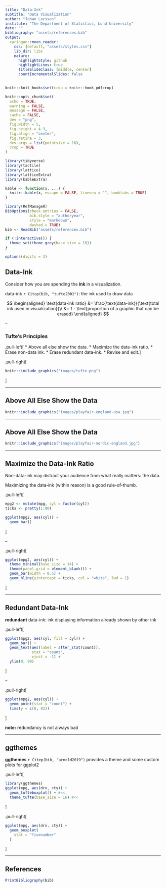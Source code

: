 ```yaml
---
title: "Data-Ink"
subtitle: "Data Visualization"
author: "Johan Larsson"
institute: "The Department of Statistics, Lund University"
date: ""
bibliography: "assets/references.bib"
output:
  xaringan::moon_reader:
    css: [default, "assets/styles.css"]
    lib_dir: libs
    nature:
      highlightStyle: github
      highlightLines: true
      titleSlideClass: [middle, center]
      countIncrementalSlides: false
---
```


```r
knitr::knit_hooks$set(crop = knitr::hook_pdfcrop)

knitr::opts_chunk$set(
  echo = TRUE,
  warning = FALSE,
  message = FALSE,
  cache = FALSE,
  dev = "png",
  fig.width = 5,
  fig.height = 4.3,
  fig.align = "center",
  fig.retina = 3,
  dev.args = list(pointsize = 16),
  crop = TRUE
)

library(tidyverse)
library(tactile)
library(lattice)
library(latticeExtra)
library(kableExtra)

kable <- function(x, ...) {
  knitr::kable(x, escape = FALSE, linesep = "", booktabs = TRUE)
}

library(RefManageR)
BibOptions(check.entries = FALSE, 
           bib.style = "authoryear",
           style = "markdown",
           dashed = TRUE)
bib <- ReadBib("assets/references.bib")

if (!interactive()) {
  theme_set(theme_grey(base_size = 16))
}

options(digits = 3)
```

## Data-Ink

Consider how you are spending the **ink** in a visualization.

data-ink `r Citep(bib, "tufte2001")`: the ink used to draw data

$$
\begin{aligned}
\text{data-ink ratio} 
&= \frac{\text{data-ink}}{\text{total ink used in visualization}}\\ 
&= 1 - \text{proportion of a graphic that can be erased}
\end{aligned}
$$

--

### Tufte's Principles

.pull-left[
* Above all else show the data.
* Maximize the data-ink ratio.
* Erase non-data ink.
* Erase redundant data-ink.
* Revise and edit.
]

.pull-right[
```r
knitr::include_graphics("images/tufte.png")
```

]

---

## Above All Else Show the Data

```r
knitr::include_graphics("images/playfair-england-usa.jpg")
```

---

## Above All Else Show the Data

```r
knitr::include_graphics("images/playfair-nordic-england.jpg")
```

---

## Maximize the Data-Ink Ratio

Non-data-ink may distract your audience from what really matters: the data.

Maximizing the data-ink (within reason) is a good rule-of-thumb.

.pull-left[
```r
mpg2 <- mutate(mpg, cyl = factor(cyl))
ticks <- pretty(1:80)

ggplot(mpg2, aes(cyl)) +
  geom_bar()
```
]

--

.pull-right[
```r
ggplot(mpg2, aes(cyl)) +
  theme_minimal(base_size = 14) +
  theme(panel.grid = element_blank()) +
  geom_bar(width = 0.5) +
  geom_hline(yintercept = ticks, col = "white", lwd = 1)
```
]

---

## Redundant Data-Ink

**redundant** data-ink: ink displaying information already shown by other ink

.pull-left[
```r
ggplot(mpg2, aes(cyl, fill = cyl)) +
  geom_bar() +
  geom_text(aes(label = after_stat(count)), 
            stat = "count", 
            vjust = -1) +
  ylim(0, 90)
```
]

--

.pull-right[
```r
ggplot(mpg2, aes(cyl)) +
  geom_point(stat = "count") +
  lims(y = c(0, 83))
```
]

**note:** redundancy is not always bad

---

## ggthemes

**ggthemes** `r Citep(bib, "arnold2019")` provides a theme and some custom
plots for ggplot2

.pull-left[
```r
library(ggthemes)
ggplot(mpg, aes(drv, cty)) +
  geom_tufteboxplot() + #<<
  theme_tufte(base_size = 16) #<<
```
]

.pull-right[
```r
ggplot(mpg, aes(drv, cty)) +
  geom_boxplot(
    stat = "fivenumber"
  )
```
]

---

## References

```r
PrintBibliography(bib)
```
